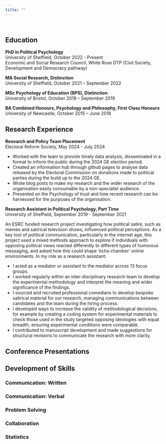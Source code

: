 ```yaml
---
title: ""
---
```


<strong></strong>
<em></em>
<br>

<h2>Education</h2>

<p class="center-text"><strong>PhD in Political Psychology</strong><br>University of Sheffield, October 2022 - Present<br>Economic and Social Research Council, White Rose DTP (Civil Society, Development and Democracy pathway)</p>

<p class="center-text"><strong>MA Social Research, Distinction</strong><br>University of Sheffield, October 2021 – September 2022</p>

<p class="center-text"><strong>MSc Psychology of Education (BPS), Distinction</strong><br>University of Bristol, October 2018 – September 2019</p>

<p class="center-text"><strong>BA Combined Honours, Psychology and Philosophy, First Class Honours</strong><br>University of Newcastle, October 2015 – June 2018</p>

<h2>Research Experience</h2>

<p class="center-text"><strong>Research and Policy Team Placement</strong><br>Electoral Reform Society, May 2024 - July 2024</p>

- Worked with the team to provide timely data analysis, disseminated in a format to inform the public during the 2024 GE election period.
- Created an information hub through github pages to analyse data released by the Electoral Commission on donations made to political parties during the build up to the 2024 GE.
- Wrote blog posts to make my research and the wider research of the organisation easily consumable by a non-specialist audience.
- Presented on the Psychology of trust and how recent research can be harnessed for the purposes of the organisation.

<p class="center-text"><strong>Research Assistant in Political Psychology, Part Time</strong><br>University of Sheffield, September 2019 - September 2021</p>

<p>An ESRC funded research project investigating how political satire, such as memes and satirical television shows, influenced political perceptions. As a key tool of political communication, particularly in the internet age, this project used a mixed methods approach to explore if individuals with opposing political views reacted differently to different types of humorous messaging, and asked how this could shape 'echo chamber' online environments. In my role as a research assistant:</p>

- I acted as a mediator or assistant to the mediator across 13 focus groups.
- I worked regularly within an inter-disciplinary research team to develop the experimental methodology and interpret the meaning and wider significance of the findings.
- I sourced and recruited professional comedians to develop bespoke satirical material for our research, managing communications between candidates and the team during the hiring process.
- I developed ways to increase the validity of methodological decisions, for example by creating a coding system for experimental materials to check those used in the study targeted opposing ideologies with equal breadth, ensuring experimental conditions were comparable.
- I contributed to manuscript development and made suggestions for structural revisions to communicate the research with more clarity.

<h2>Conference Presentations</h2>

<h2>Development of Skills</h2>

<h3>Communication: Written</h3>

<h3>Communication: Verbal</h3>

<h3>Problem Solving</h3>

<h3>Collaboration</h3>

<h3>Statistics</h3>

  


